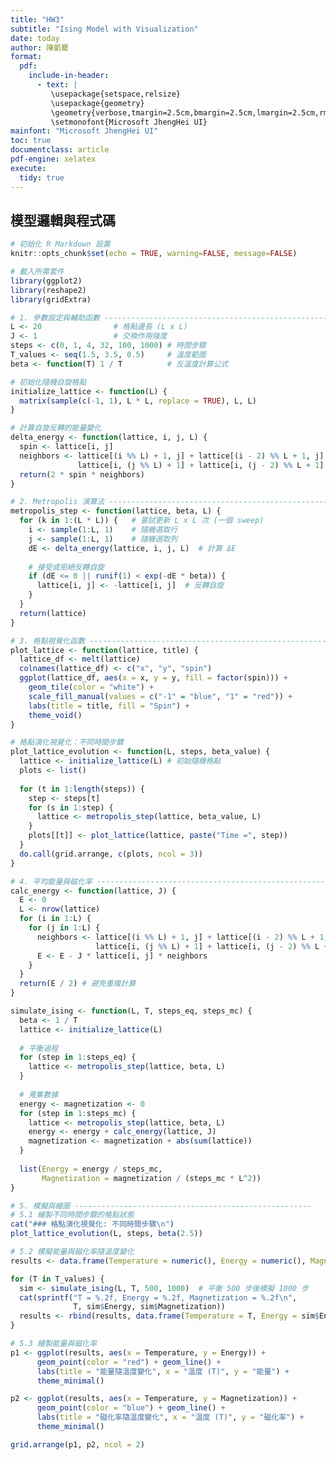 ---
title: "HW3"
subtitle: "Ising Model with Visualization"
date: today
author: 陳凱騫
format:
  pdf:
    include-in-header:
      - text: |
         \usepackage{setspace,relsize}
         \usepackage{geometry}
         \geometry{verbose,tmargin=2.5cm,bmargin=2.5cm,lmargin=2.5cm,rmargin=2.5cm}
         \setmonofont{Microsoft JhengHei UI} 
mainfont: "Microsoft JhengHei UI"
toc: true
documentclass: article
pdf-engine: xelatex
execute:
  tidy: true
---

## 模型邏輯與程式碼

```{r setup, include=FALSE}
# 初始化 R Markdown 設置
knitr::opts_chunk$set(echo = TRUE, warning=FALSE, message=FALSE)
```

```{r library}
# 載入所需套件
library(ggplot2)
library(reshape2)
library(gridExtra)
```

```{r initial}
# 1. 參數設定與輔助函數 -----------------------------------------------------
L <- 20                # 格點邊長 (L x L)
J <- 1                 # 交換作用強度
steps <- c(0, 1, 4, 32, 100, 1000) # 時間步驟
T_values <- seq(1.5, 3.5, 0.5)     # 溫度範圍
beta <- function(T) 1 / T          # 反溫度計算公式

# 初始化隨機自旋格點
initialize_lattice <- function(L) {
  matrix(sample(c(-1, 1), L * L, replace = TRUE), L, L)
}

# 計算自旋反轉的能量變化
delta_energy <- function(lattice, i, j, L) {
  spin <- lattice[i, j]
  neighbors <- lattice[(i %% L) + 1, j] + lattice[(i - 2) %% L + 1, j] +
               lattice[i, (j %% L) + 1] + lattice[i, (j - 2) %% L + 1]
  return(2 * spin * neighbors)
}
```

```{r m_algorithm}
# 2. Metropolis 演算法 -----------------------------------------------------
metropolis_step <- function(lattice, beta, L) {
  for (k in 1:(L * L)) {   # 嘗試更新 L x L 次 (一個 sweep)
    i <- sample(1:L, 1)    # 隨機選取行
    j <- sample(1:L, 1)    # 隨機選取列
    dE <- delta_energy(lattice, i, j, L)  # 計算 ΔE
    
    # 接受或拒絕反轉自旋
    if (dE <= 0 || runif(1) < exp(-dE * beta)) {
      lattice[i, j] <- -lattice[i, j]  # 反轉自旋
    }
  }
  return(lattice)
}
```

```{r plot1}
# 3. 格點視覺化函數 -----------------------------------------------------
plot_lattice <- function(lattice, title) {
  lattice_df <- melt(lattice)
  colnames(lattice_df) <- c("x", "y", "spin")
  ggplot(lattice_df, aes(x = x, y = y, fill = factor(spin))) +
    geom_tile(color = "white") +
    scale_fill_manual(values = c("-1" = "blue", "1" = "red")) +
    labs(title = title, fill = "Spin") +
    theme_void()
}

# 格點演化視覺化：不同時間步驟
plot_lattice_evolution <- function(L, steps, beta_value) {
  lattice <- initialize_lattice(L) # 初始隨機格點
  plots <- list()
  
  for (t in 1:length(steps)) {
    step <- steps[t]
    for (s in 1:step) {
      lattice <- metropolis_step(lattice, beta_value, L)
    }
    plots[[t]] <- plot_lattice(lattice, paste("Time =", step))
  }
  do.call(grid.arrange, c(plots, ncol = 3))
}
```

```{r energy}
# 4. 平均能量與磁化率 -----------------------------------------------------
calc_energy <- function(lattice, J) {
  E <- 0
  L <- nrow(lattice)
  for (i in 1:L) {
    for (j in 1:L) {
      neighbors <- lattice[(i %% L) + 1, j] + lattice[(i - 2) %% L + 1, j] +
                   lattice[i, (j %% L) + 1] + lattice[i, (j - 2) %% L + 1]
      E <- E - J * lattice[i, j] * neighbors
    }
  }
  return(E / 2) # 避免重複計算
}

simulate_ising <- function(L, T, steps_eq, steps_mc) {
  beta <- 1 / T
  lattice <- initialize_lattice(L)
  
  # 平衡過程
  for (step in 1:steps_eq) {
    lattice <- metropolis_step(lattice, beta, L)
  }
  
  # 蒐集數據
  energy <- magnetization <- 0
  for (step in 1:steps_mc) {
    lattice <- metropolis_step(lattice, beta, L)
    energy <- energy + calc_energy(lattice, J)
    magnetization <- magnetization + abs(sum(lattice))
  }
  
  list(Energy = energy / steps_mc, 
       Magnetization = magnetization / (steps_mc * L^2))
}

```

```{r plot2}
# 5. 模擬與繪圖 -----------------------------------------------------
# 5.1 繪製不同時間步驟的格點狀態
cat("### 格點演化視覺化: 不同時間步驟\n")
plot_lattice_evolution(L, steps, beta(2.5))

# 5.2 模擬能量與磁化率隨溫度變化
results <- data.frame(Temperature = numeric(), Energy = numeric(), Magnetization = numeric())

for (T in T_values) {
  sim <- simulate_ising(L, T, 500, 1000)  # 平衡 500 步後模擬 1000 步
  cat(sprintf("T = %.2f, Energy = %.2f, Magnetization = %.2f\n", 
              T, sim$Energy, sim$Magnetization))
  results <- rbind(results, data.frame(Temperature = T, Energy = sim$Energy, Magnetization = sim$Magnetization))
}

# 5.3 繪製能量與磁化率
p1 <- ggplot(results, aes(x = Temperature, y = Energy)) + 
      geom_point(color = "red") + geom_line() +
      labs(title = "能量隨溫度變化", x = "溫度 (T)", y = "能量") +
      theme_minimal()

p2 <- ggplot(results, aes(x = Temperature, y = Magnetization)) + 
      geom_point(color = "blue") + geom_line() +
      labs(title = "磁化率隨溫度變化", x = "溫度 (T)", y = "磁化率") +
      theme_minimal()

grid.arrange(p1, p2, ncol = 2)
```
